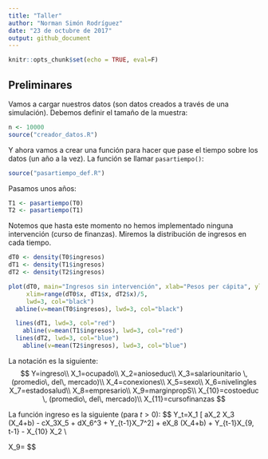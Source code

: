 ```yaml
---
title: "Taller"
author: "Norman Simón Rodríguez"
date: "23 de octubre de 2017"
output: github_document
---
```


```r
knitr::opts_chunk$set(echo = TRUE, eval=F)
```


## Preliminares

Vamos a cargar nuestros datos (son datos creados a través de una simulación). Debemos definir el tamaño de la muestra:

```r
n <- 10000
source("creador_datos.R")
```

Y ahora vamos a crear una función para hacer que pase el tiempo sobre los datos (un año a la vez). La función se llamar `pasartiempo()`:

```r
source("pasartiempo_def.R")
```

Pasamos unos años:

```r
T1 <- pasartiempo(T0)
T2 <- pasartiempo(T1)
```

Notemos que hasta este momento no hemos implementado ninguna intervención (curso de finanzas). Miremos la distribución de ingresos en cada tiempo.

```r
dT0 <- density(T0$ingresos)
dT1 <- density(T1$ingresos)
dT2 <- density(T2$ingresos)

plot(dT0, main="Ingresos sin intervención", xlab="Pesos per cápita", ylim=range(dT0$y, dT1$y, dT2$y), 
     xlim=range(dT0$x, dT1$x, dT2$x)/5, 
     lwd=3, col="black")
  abline(v=mean(T0$ingresos), lwd=3, col="black")

  lines(dT1, lwd=3, col="red")
    abline(v=mean(T1$ingresos), lwd=3, col="red")
  lines(dT2, lwd=3, col="blue")
    abline(v=mean(T2$ingresos), lwd=3, col="blue")
```

La notación es la siguiente:
$$
Y=ingreso\\
X_1=ocupado\\
X_2=anioseduc\\
X_3=salariounitario \, (promedio\, del\, mercado)\\
X_4=conexiones\\
X_5=sexo\\
X_6=nivelingles
X_7=estadosalud\\
X_8=empresario\\
X_9=marginpropS\\
X_{10}=costoeduc \, (promedio\, del\, mercado)\\
X_{11}=cursofinanzas
$$

La función ingreso es la siguiente (para $t>0$):
$$
Y_t=X_1 [ aX_2  X_3  (X_4+b) - cX_3X_5 + dX_6^3 + Y_{t-1}X_7^2] + eX_8  (X_4+b) + Y_{t-1}X_{9, t-1} - X_{10} \Delta X_2 \\

X_9=\frac{Y_t(1+gX_{11})}{h\max(Y_t)}
$$


